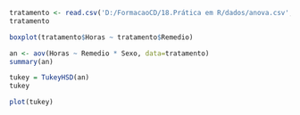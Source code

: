 
 

```{r}
tratamento <- read.csv('D:/FormacaoCD/18.Prática em R/dados/anova.csv', sep = ';')
tratamento
```
```{r}
boxplot(tratamento$Horas ~ tratamento$Remedio)
```
```{r}
an <- aov(Horas ~ Remedio * Sexo, data=tratamento)
summary(an)
```

```{r}
tukey = TukeyHSD(an)
tukey
```
```{r}
plot(tukey)
```


